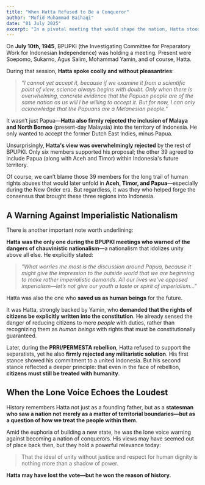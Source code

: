 ```yaml
---
title: "When Hatta Refused to Be a Conqueror"
author: "Mufid Muhammad Baihaqi"
date: "01 July 2025"
excerpt: "In a pivotal meeting that would shape the nation, Hatta stood alone—rejecting Papua’s inclusion into Indonesia, rejecting aggressive nationalism, and insisting that citizens be treated as human beings, not just people with obligations. His views were dismissed by almost everyone at the time. But today, his quiet voice rings the clearest."
---
```


On **July 10th, 1945**, BPUPKI (the Investigating Committee for Preparatory Work for Indonesian Independence) was holding a meeting. Present were Soepomo, Sukarno, Agus Salim, Mohammad Yamin, and of course, Hatta.

During that session, **Hatta spoke coolly and without pleasantries**:

> *"I cannot yet accept it, because if we examine it from a scientific point of view, science always begins with doubt. Only when there is overwhelming, concrete evidence that the Papuan people are of the same nation as us will I be willing to accept it. But for now, I can only acknowledge that the Papuans are a Melanesian people."*

It wasn’t just Papua—**Hatta also firmly rejected the inclusion of Malaya and North Borneo** (present-day Malaysia) into the territory of Indonesia. He only wanted to accept the former Dutch East Indies, minus Papua.

Unsurprisingly, **Hatta's view was overwhelmingly rejected** by the rest of BPUPKI. Only six members supported his proposal; the other 39 agreed to include Papua (along with Aceh and Timor) within Indonesia's future territory.

Of course, we can’t blame those 39 members for the long trail of human rights abuses that would later unfold in **Aceh, Timor, and Papua**—especially during the New Order era. But regardless, it was they who helped forge the consensus that brought these three regions into Indonesia.

## A Warning Against Imperialistic Nationalism
There is another important note worth underlining:

**Hatta was the only one during the BPUPKI meetings who warned of the dangers of chauvinistic nationalism**—a nationalism that idolizes unity above all else. He explicitly stated:

> *"What worries me most is the discussion around Papua, because it might give the impression to the outside world that we are beginning to make rather imperialistic demands. All our lives we’ve opposed imperialism—let’s not give our youth a taste or spirit of imperialism..."*

Hatta was also the one who **saved us as human beings** for the future.

It was Hatta, strongly backed by Yamin, who **demanded that the rights of citizens be explicitly written into the constitution**. He already sensed the danger of reducing citizens to mere *people* with duties, rather than recognizing them as *human beings* with rights that must be constitutionally guaranteed.

Later, during the **PRRI/PERMESTA rebellion**, Hatta refused to support the separatists, yet he also **firmly rejected any militaristic solution**. His first stance showed his commitment to a united Indonesia. But his second stance reflected a deeper principle: that even in the face of rebellion, **citizens must still be treated with humanity**.

## When the Lone Voice Echoes the Loudest
History remembers Hatta not just as a founding father, but as a **statesman who saw a nation not merely as a matter of territorial boundaries—but as a question of how we treat the people within them**.

Amid the euphoria of building a new state, he was the lone voice warning against becoming a nation of conquerors. His views may have seemed out of place back then, but they hold a powerful relevance today:

> That the ideal of unity without justice and respect for human dignity is nothing more than a shadow of power.

**Hatta may have lost the vote—but he won the reason of history.**